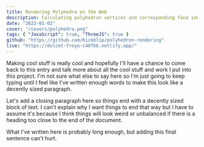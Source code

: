 ```yaml
---
title: Rendering Polyhedra on the Web
description: Calculating polyhedron vertices and corresponding face indices to render 3D shapes on the web.  Uses ThreeJS to manage WebGL rendering.
date: "2023-01-02"
cover: "/covers/polyhedra.png"
tags: { "JavaScript": true, "ThreeJS": true }
github: "https://github.com/Kickblip/polyhedron-rendering"
live: "https://dulcet-froyo-c497b6.netlify.app/"
---
```


Making cool stuff is really cool and hopefully I'll have a chance to come back to this entry and talk more about all the cool stuff and work I put into this project. I'm not sure what else to say here so I'm just going to keep typing until I feel like I've written enough words to make this look like a decently sized paragraph.

Let's add a closing paragraph here so things end with a decently sized block of text. I can't explain why I want things to end that way but I have to assume it's because I think things will look weird or unbalanced if there is a heading too close to the end of the document.

What I've written here is probably long enough, but adding this final sentence can't hurt.
